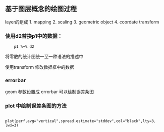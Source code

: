 ## 基于图层概念的绘图过程

layer的组成
1. mapping
2. scaling
3. geometric object
4. coordate transform

### 使用d2替换p1中的数据：
		p1 %+% d2

将零散的统计图统一至一种语法的描述中

使用transform 修改数据框中的数据

### errorbar

geom 参数设置成 errorbar 可以绘制误差条图

### plot 中绘制误差条图的方法

		plot(perf,avg="vertical",spread.estimate="stddev",col="black",lty=3, lwd=3)

